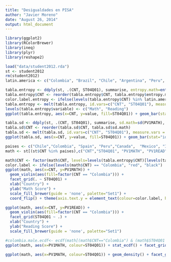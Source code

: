 ```yaml
---
title: "Desigualdades en PISA"
author: "Javier Moreno"
date: "August 26, 2014"
output: html_document
---
```


```r
library(ggplot2)
library(RColorBrewer)
library(ineq)
library(plyr)
library(reshape2)
```

```r
load("data/student2012.rda")
st <- student2012
rm(student2012)
latin.america <- c("Colombia", "Brazil", "Chile", "Argentina", "Peru", "Costa Rica", "Mexico", "Uruguay", "United States of America")
```

```r
tabla.entropy <- ddply(st, .(CNT, ST04Q01), summarise, entropy.math=entropy(PV1MATH, parameter=1), entropy.read=entropy(PV1READ, parameter=1))
tabla.entropy$CNT <- reorder(tabla.entropy$CNT, tabla.entropy$entropy.math)
color.label.entropy <- ifelse(levels(tabla.entropy$CNT) %in% latin.america, "red", "black")
tabla.entropy <- melt(tabla.entropy, id.vars=c("CNT", "ST04Q01"), measure.vars = c("entropy.math", "entropy.read"))
levels(tabla.entropy$variable) <- c("Math", "Reading")
ggplot(tabla.entropy, aes(x=CNT, y=value, fill=ST04Q01)) + geom_bar(stat="identity", position="dodge") + facet_grid(. ~ variable) + coord_flip() + xlab("Country") + ylab("Entropy (Theil index)") + theme(axis.text.y = element_text(colour=color.label.entropy, hjust=1)) + scale_fill_discrete(name="Sex")
```

```r
tabla.sd <- ddply(st, .(CNT, ST04Q01), summarise, sd.math=sd(PV1MATH), sd.read=sd(PV1READ))
tabla.sd$CNT <- reorder(tabla.sd$CNT, tabla.sd$sd.math)
tabla.sd <- melt(tabla.sd, id.vars=c("CNT", "ST04Q01"), measure.vars = c("sd.math", "sd.read"))
ggplot(tabla.sd, aes(x=CNT, y=value, fill=ST04Q01)) + geom_bar(stat="identity", position="dodge") + facet_grid(. ~ variable) + coord_flip()
```

```r
paises <- c("Chile","Colombia", "Spain", "Peru","Canada",  "Mexico", "Israel", "Japan", "Costa Rica", "Germany", "Finland", "Brazil", "Argentina", "Estonia", "Ireland", "United States of America", "Qatar", "France")
math <- st[(st$CNT %in% paises),c("CNT","ST04Q01", "PV1MATH", "PV1READ")]
```

```r


math$CNT <- factor(math$CNT, levels=levels(tabla.entropy$CNT)[levels(tabla.entropy$CNT) %in% paises])
color.label <- ifelse(levels(math$CNT) == "Colombia", "red", "black")
ggplot(math, aes(x=CNT, y=PV1MATH)) + 
  geom_violin(aes(fill=factor(CNT == "Colombia"))) + 
  facet_grid(. ~ ST04Q01) + 
  xlab("Country") + 
  ylab("Math Score") +
  scale_fill_brewer(guide = 'none', palette="Set1") + 
  coord_flip() + theme(axis.text.y = element_text(colour=color.label, hjust=1))
```

```r
ggplot(math, aes(x=CNT, y=PV1READ)) + 
  geom_violin(aes(fill=factor(CNT == "Colombia"))) + 
  facet_grid(ST04Q01 ~ .) + 
  xlab("Country") + 
  ylab("Reading Score") +
  scale_fill_brewer(guide = 'none', palette="Set1")
```

```r
#colombia.male.ecdf<- ecdf(math[(math$CNT=="Colombia") & (math$ST04Q01 == "Male"), "PV1MATH"])
ggplot(math, aes(x=PV1MATH, colour=ST04Q01)) + stat_ecdf() + facet_grid(CNT ~ .) + scale_colour_brewer(guide = 'none', palette="Set1")
```

```r
ggplot(math, aes(x=PV1MATH, colour=ST04Q01)) + geom_density() + facet_grid(CNT ~ .) + scale_colour_brewer(guide = 'none', palette="Set1")
```
